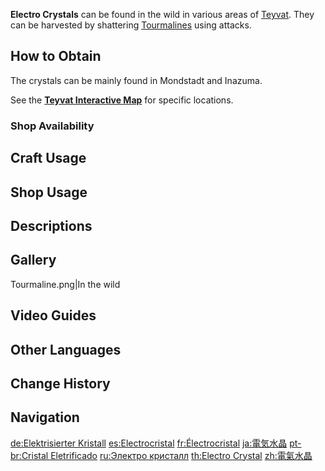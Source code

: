 {{Item Infobox
|id           = 100054
|image        = Item Electro Crystal.png
|type         = Materials
|description  = A power-rich crystal that draws electricity from the air around it. Holding it makes your hand a little numb.
|source1      = Found under mountain cliffs, at [[Cape Oath]], and in [[Inazuma]]
|source2      = {{Sold By|Electro Crystal}}
}}
'''Electro Crystals''' can be found in the wild in various areas of [[Teyvat]]. They can be harvested by shattering [[Tourmaline]]s using {{Pyro}} attacks.

==How to Obtain==
The crystals can be mainly found in Mondstadt and Inazuma.

See the '''[https://webstatic-sea.mihoyo.com/app/ys-map-sea/index.html#/map/2?shown_types=63 Teyvat Interactive Map]''' for specific locations.

===Shop Availability===
{{Shop Availability}}

==Craft Usage==
{{Craft Usage}}

==Shop Usage==
{{Shop Usage}}

==Descriptions==
{{Description|A power-rich crystal that draws electricity from the air around it. Holding it makes your hand a little numb. With the right equipment, maybe it's possible to harness the Electro energy contained within?}}

==Gallery==
<gallery>
Tourmaline.png|In the wild
</gallery>

==Video Guides==
{{EVT
|video1   = https://youtu.be/hHtyp6MhhLw
|caption1 = Farm Guide including Mondstadt, Liyue and Inazuma

|video2   = https://youtu.be/9ZsC3p-oIEE
|caption2 = Farm Guide for Mondstadt (59 total)
}}

==Other Languages==
{{Other Languages
|default_hidden = 1
|en      = Electro Crystal
|zhs     = 电气水晶
|zhs_rm  = Diànqì Shuǐjīng
|zht     = 電氣水晶
|zht_rm  = Diànqì Shuǐjīng
|ja      = 電気水晶
|ja_rm   = Denki Suishou{{Assumed}}
|ko      = {{tt|전기|電氣}} {{tt|수정|水晶}}
|es      = Electrocristal
|fr      = Électrocristal
|ru      = Электро кристалл
|th      = Electro Crystal
|vi      = Pha Lê Điện
|de      = Elektrisierter Kristall
|id      = Electro Crystal
|pt      = Cristal Eletrificado
|tr      = Elektrik Kristali
|it      = Cristallo di Electro
}}

==Change History==
{{Change History|1.0}}

==Navigation==
{{Material Navbox|type=Crafting Materials}}

[[de:Elektrisierter Kristall]]
[[es:Electrocristal]]
[[fr:Électrocristal]]
[[ja:電気水晶]]
[[pt-br:Cristal Eletrificado]]
[[ru:Электро кристалл]]
[[th:Electro Crystal]]
[[zh:電氣水晶]]
